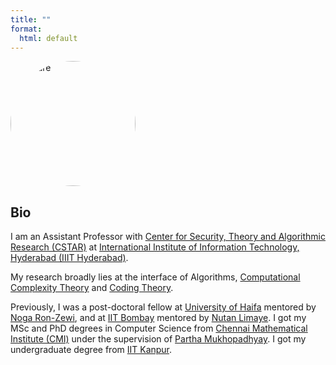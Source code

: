 ```yaml
---
title: ""
format:
  html: default
---
```


:::{.container}

::: {.left-column}

<img src="./newimg.png" 
        alt="Picture" 
        width="200"  
        style="border-radius: 50%;" />

<!-- # Suryajith Chillara

**Affiliation:**  
Assistant Professor,  
[Center for Security, Theory and Algorithmic Research (CSTAR)](https://cstar-iiit.github.io),  
[International Institute of Information Technology, Hyderabad (IIIT-H)](https://www.iiit.ac.in).

**Contact:**  
111, CSTAR, Vindhya A3,  
International Institute of Information Technology,  
Gachibowli, Hyderabad, India.

**Email:** {firstname}.{lastname}@iiit.ac.in -->

:::

::: {.right-column}

## Bio

I am an Assistant Professor with [Center for Security, Theory and Algorithmic Research (CSTAR)](https://cstar-iiit.github.io) at [International Institute of Information Technology, Hyderabad (IIIT Hyderabad)](https://www.iiit.ac.in).

My research broadly lies at the interface of Algorithms, [Computational Complexity Theory](https://en.wikipedia.org/wiki/Computational_complexity_theory) and [Coding Theory](https://en.wikipedia.org/wiki/Error_correction_code).

Previously, I was a post-doctoral fellow at [University of Haifa](https://haifa.ac.il/index.php/en) mentored by [Noga Ron-Zewi](https://cs.haifa.ac.il/~noga), and at [IIT Bombay](https://www.cse.iitb.ac.in) mentored by [Nutan Limaye](https://www.cse.iitb.ac.in/~nutan/). I got my MSc and PhD degrees in Computer Science from [Chennai Mathematical Institute (CMI)](http://www.cmi.ac.in) under the supervision of [Partha Mukhopadhyay](http://www.cmi.ac.in/~partham). I got my undergraduate degree from [IIT Kanpur](http://www.iitk.ac.in).

:::

:::
